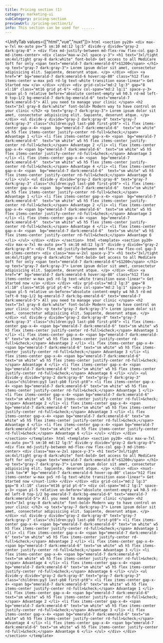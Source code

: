 ```yaml
---
title: Pricing section (1)
category: marketing-ui
subCategory: pricing-section
previewUrl: /pricing-section/1/
info: This section can be used for ......
---
```


<UnifyTab values={["html","vue","nuxt"]}>
    <TabPanel value="html">
    ```html
    <section py20>
        <div max-w-7xl mx-auto px="5 sm:10 md:12 lg:5" divide-y divide="gray-2 dark:gray-8" >
            <div flex md-justify-between md-flex-row flex-col gap-3 md-items-center>
                <div class="max-w-2xl space-y-3">
                    <h1 text="3xl/tight sm:4xl/tight gray-8 dark:white" font-bold>
                        Get access to all MediCare Soft for only <span text="emerald-7 dark:emerald-6">$1200</span>
                    </h1>
                    <p text="gray-7 dark:gray-3">
                        Lorem ipsum dolor sit amet, consectetur adipisicing elit. Sapiente, deserunt atque.
                    </p>
                </div>
                <div>
                    <a href="#" bg="emerald-7 dark:emerald-6 hover:op-80"
                        class="h12 flex items-center w-max px5 rd-lg text-white transition ease-linear">
                        Get Started now
                    </a>
                </div>
            </div>
            <div grid-cols="md:2 lg:3" gap="8 xl:10" class="mt16 grid pt-6">
                <div col-span="md:2 lg:1" space-y-3>
                    <span pl-5 relative before="absolute content-empty w4 h0.5 rd-md left-0 top-1/2 bg-emerald-7 dark:bg-emerald-6" text="emerald-7 dark:emerald-5">
                        All you need to manage your clinic
                    </span>
                    <h2 text="3xl gray-8 dark:white" font-bold>
                        Modern way to have control on your clinic
                    </h2>
                    <p text="gray-7 dark:gray-3">
                        Lorem ipsum dolor sit amet, consectetur adipisicing elit. Sapiente, deserunt atque.
                    </p>
                </div>
                <ul divide-y divide="gray-2 dark:gray-8" text="gray-7 dark:gray-3" class="children:py3 last-pb0 first-pt0">
                    <li flex items-center gap-x-4>
                        <span  bg="emerald-7 dark:emerald-6"  text="sm white" w5 h5 flex items-center justify-center rd-full>&check;</span>
                        Advantage 1
                    </li>
                    <li flex items-center gap-x-4>
                        <span  bg="emerald-7 dark:emerald-6"  text="sm white" w5 h5 flex items-center justify-center rd-full>&check;</span>
                        Advantage 2
                    </li>
                    <li flex items-center gap-x-4>
                        <span bg="emerald-7 dark:emerald-6"  text="sm white" w5 h5 flex items-center justify-center rd-full>&check;</span>
                        Advantage 3
                    </li>
                    <li flex items-center gap-x-4>
                        <span  bg="emerald-7 dark:emerald-6"  text="sm white" w5 h5 flex items-center justify-center rd-full>&check;</span>
                        Advantage 4
                    </li>
                    <li flex items-center gap-x-4>
                        <span  bg="emerald-7 dark:emerald-6"  text="sm white" w5 h5 flex items-center justify-center rd-full>&check;</span>
                        Advantage 6
                    </li>
                </ul>
                <ul divide-y divide="gray-2 dark:gray-8" text="gray-7 dark:gray-3" class="children:py3 last-pb0 first-pt0">
                    <li flex items-center gap-x-4>
                        <span  bg="emerald-7 dark:emerald-6"  text="sm white" w5 h5 flex items-center justify-center rd-full>&check;</span>
                        Advantage 1
                    </li>
                    <li flex items-center gap-x-4>
                        <span  bg="emerald-7 dark:emerald-6"  text="sm white" w5 h5 flex items-center justify-center rd-full>&check;</span>
                        Advantage 2
                    </li>
                    <li flex items-center gap-x-4>
                        <span bg="emerald-7 dark:emerald-6"  text="sm white" w5 h5 flex items-center justify-center rd-full>&check;</span>
                        Advantage 3
                    </li>
                    <li flex items-center gap-x-4>
                        <span  bg="emerald-7 dark:emerald-6"  text="sm white" w5 h5 flex items-center justify-center rd-full>&check;</span>
                        Advantage 4
                    </li>
                    <li flex items-center gap-x-4>
                        <span  bg="emerald-7 dark:emerald-6"  text="sm white" w5 h5 flex items-center justify-center rd-full>&check;</span>
                        Advantage 6
                    </li>
                </ul>
            </div>
        </div>
    </section>
    ```
    </TabPanel>
    <TabPanel value="vue">
    ```html
    <template>
        <section py20>
            <div max-w-7xl mx-auto px="5 sm:10 md:12 lg:5" divide-y divide="gray-2 dark:gray-8">
                <div flex md-justify-between md-flex-row flex-col gap-3 md-items-center>
                    <div class="max-w-2xl space-y-3">
                        <h1 text="3xl/tight sm:4xl/tight gray-8 dark:white" font-bold>
                            Get access to all MediCare Soft for only <span text="emerald-7 dark:emerald-6">$1200</span>
                        </h1>
                        <p text="gray-7 dark:gray-3">
                            Lorem ipsum dolor sit amet, consectetur adipisicing elit. Sapiente, deserunt atque.
                        </p>
                    </div>
                    <div>
                        <a href="#" bg="emerald-7 dark:emerald-6 hover:op-80"
                            class="h12 flex items-center w-max px5 rd-lg text-white transition ease-linear">
                            Get Started now
                        </a>
                    </div>
                </div>
                <div grid-cols="md:2 lg:3" gap="8 xl:10" class="mt16 grid pt-6">
                    <div col-span="md:2 lg:1" space-y-3>
                        <span pl-5 relative
                            un-before="absolute content-empty w4 h0.5 rd-md left-0 top-1/2 bg-emerald-7 dark:bg-emerald-6"
                            text="emerald-7 dark:emerald-5">
                            All you need to manage your clinic
                        </span>
                        <h2 text="3xl gray-8 dark:white" font-bold>
                            Modern way to have control on your clinic
                        </h2>
                        <p text="gray-7 dark:gray-3">
                            Lorem ipsum dolor sit amet, consectetur adipisicing elit. Sapiente, deserunt atque.
                        </p>
                    </div>
                    <ul divide-y divide="gray-2 dark:gray-8" text="gray-7 dark:gray-3" class="children:py3 last-pb0 first-pt0">
                        <li flex items-center gap-x-4>
                            <span bg="emerald-7 dark:emerald-6" text="sm white" w5 h5 flex items-center justify-center
                                rd-full>&check;</span>
                            Advantage 1
                        </li>
                        <li flex items-center gap-x-4>
                            <span bg="emerald-7 dark:emerald-6" text="sm white" w5 h5 flex items-center justify-center
                                rd-full>&check;</span>
                            Advantage 2
                        </li>
                        <li flex items-center gap-x-4>
                            <span bg="emerald-7 dark:emerald-6" text="sm white" w5 h5 flex items-center justify-center
                                rd-full>&check;</span>
                            Advantage 3
                        </li>
                        <li flex items-center gap-x-4>
                            <span bg="emerald-7 dark:emerald-6" text="sm white" w5 h5 flex items-center justify-center
                                rd-full>&check;</span>
                            Advantage 4
                        </li>
                        <li flex items-center gap-x-4>
                            <span bg="emerald-7 dark:emerald-6" text="sm white" w5 h5 flex items-center justify-center
                                rd-full>&check;</span>
                            Advantage 6
                        </li>
                    </ul>
                    <ul divide-y divide="gray-2 dark:gray-8" text="gray-7 dark:gray-3" class="children:py3 last-pb0 first-pt0">
                        <li flex items-center gap-x-4>
                            <span bg="emerald-7 dark:emerald-6" text="sm white" w5 h5 flex items-center justify-center
                                rd-full>&check;</span>
                            Advantage 1
                        </li>
                        <li flex items-center gap-x-4>
                            <span bg="emerald-7 dark:emerald-6" text="sm white" w5 h5 flex items-center justify-center
                                rd-full>&check;</span>
                            Advantage 2
                        </li>
                        <li flex items-center gap-x-4>
                            <span bg="emerald-7 dark:emerald-6" text="sm white" w5 h5 flex items-center justify-center
                                rd-full>&check;</span>
                            Advantage 3
                        </li>
                        <li flex items-center gap-x-4>
                            <span bg="emerald-7 dark:emerald-6" text="sm white" w5 h5 flex items-center justify-center
                                rd-full>&check;</span>
                            Advantage 4
                        </li>
                        <li flex items-center gap-x-4>
                            <span bg="emerald-7 dark:emerald-6" text="sm white" w5 h5 flex items-center justify-center
                                rd-full>&check;</span>
                            Advantage 6
                        </li>
                    </ul>
                </div>
            </div>
        </section>
    </template>
    ```
    </TabPanel>
    <TabPanel value="nuxt">
    ```html
    <template>
        <section py20>
            <div max-w-7xl mx-auto px="5 sm:10 md:12 lg:5" divide-y divide="gray-2 dark:gray-8">
                <div flex md-justify-between md-flex-row flex-col gap-3 md-items-center>
                    <div class="max-w-2xl space-y-3">
                        <h1 text="3xl/tight sm:4xl/tight gray-8 dark:white" font-bold>
                            Get access to all MediCare Soft for only <span text="emerald-7 dark:emerald-6">$1200</span>
                        </h1>
                        <p text="gray-7 dark:gray-3">
                            Lorem ipsum dolor sit amet, consectetur adipisicing elit. Sapiente, deserunt atque.
                        </p>
                    </div>
                    <div>
                        <nuxt-link to="#" bg="emerald-7 dark:emerald-6 hover:op-80"
                            class="h12 flex items-center w-max px5 rd-lg text-white transition ease-linear">
                            Get Started now
                        </nuxt-link>
                    </div>
                </div>
                <div grid-cols="md:2 lg:3" gap="8 xl:10" class="mt16 grid pt-6">
                    <div col-span="md:2 lg:1" space-y-3>
                        <span pl-5 relative
                            un-before="absolute content-empty w4 h0.5 rd-md left-0 top-1/2 bg-emerald-7 dark:bg-emerald-6"
                            text="emerald-7 dark:emerald-5">
                            All you need to manage your clinic
                        </span>
                        <h2 text="3xl gray-8 dark:white" font-bold>
                            Modern way to have control on your clinic
                        </h2>
                        <p text="gray-7 dark:gray-3">
                            Lorem ipsum dolor sit amet, consectetur adipisicing elit. Sapiente, deserunt atque.
                        </p>
                    </div>
                    <ul divide-y divide="gray-2 dark:gray-8" text="gray-7 dark:gray-3" class="children:py3 last-pb0 first-pt0">
                        <li flex items-center gap-x-4>
                            <span bg="emerald-7 dark:emerald-6" text="sm white" w5 h5 flex items-center justify-center
                                rd-full>&check;</span>
                            Advantage 1
                        </li>
                        <li flex items-center gap-x-4>
                            <span bg="emerald-7 dark:emerald-6" text="sm white" w5 h5 flex items-center justify-center
                                rd-full>&check;</span>
                            Advantage 2
                        </li>
                        <li flex items-center gap-x-4>
                            <span bg="emerald-7 dark:emerald-6" text="sm white" w5 h5 flex items-center justify-center
                                rd-full>&check;</span>
                            Advantage 3
                        </li>
                        <li flex items-center gap-x-4>
                            <span bg="emerald-7 dark:emerald-6" text="sm white" w5 h5 flex items-center justify-center
                                rd-full>&check;</span>
                            Advantage 4
                        </li>
                        <li flex items-center gap-x-4>
                            <span bg="emerald-7 dark:emerald-6" text="sm white" w5 h5 flex items-center justify-center
                                rd-full>&check;</span>
                            Advantage 6
                        </li>
                    </ul>
                    <ul divide-y divide="gray-2 dark:gray-8" text="gray-7 dark:gray-3" class="children:py3 last-pb0 first-pt0">
                        <li flex items-center gap-x-4>
                            <span bg="emerald-7 dark:emerald-6" text="sm white" w5 h5 flex items-center justify-center
                                rd-full>&check;</span>
                            Advantage 1
                        </li>
                        <li flex items-center gap-x-4>
                            <span bg="emerald-7 dark:emerald-6" text="sm white" w5 h5 flex items-center justify-center
                                rd-full>&check;</span>
                            Advantage 2
                        </li>
                        <li flex items-center gap-x-4>
                            <span bg="emerald-7 dark:emerald-6" text="sm white" w5 h5 flex items-center justify-center
                                rd-full>&check;</span>
                            Advantage 3
                        </li>
                        <li flex items-center gap-x-4>
                            <span bg="emerald-7 dark:emerald-6" text="sm white" w5 h5 flex items-center justify-center
                                rd-full>&check;</span>
                            Advantage 4
                        </li>
                        <li flex items-center gap-x-4>
                            <span bg="emerald-7 dark:emerald-6" text="sm white" w5 h5 flex items-center justify-center
                                rd-full>&check;</span>
                            Advantage 6
                        </li>
                    </ul>
                </div>
            </div>
        </section>
    </template>
    ```
    </TabPanel>
</UnifyTab>